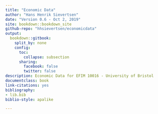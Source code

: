 --- 
title: "Economic Data"
author: "Hans Henrik Sievertsen"
date: "Version 0.6 - Oct 2, 2019"
site: bookdown::bookdown_site
github-repo: "hhsievertsen/economicdata"
output: 
  bookdown::gitbook:
    split_by: none
    config:
      toc:
        collapse: subsection
      sharing:
        facebook: false
        twitter: false
description: Economic Data for EFIM 10016 - University of Bristol
documentclass: book
link-citations: yes
bibliography:
- lib.bib
biblio-style: apalike

---
